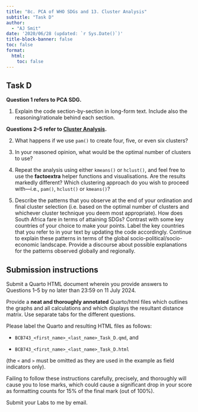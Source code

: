 ```yaml
---
title: "8c. PCA of WHO SDGs and 13. Cluster Analysis"
subtitle: "Task D"
author: 
  - "AJ Smit"
date: '2020/06/28 (updated: `r Sys.Date()`)'
title-block-banner: false
toc: false
format:
  html:
    toc: false
---
```


## Task D

**Question 1 refers to PCA SDG.**

1. Explain the code section-by-section in long-form text. Include also the reasoning/rationale behind each section.

**Questions 2--5 refer to [Cluster Analysis](../cluster_analysis.qmd).**

2. What happens if we use `pam()` to create four, five, or even six clusters?

3. In your reasoned opinion, what would be the optimal number of clusters to use?

4. Repeat the analysis using either `kmeans()` or `hclust()`, and feel free to use the **factoextra** helper functions and visualisations. Are the results markedly different? Which clustering approach do you wish to proceed with---i.e., `pam()`, `hclust()` or `kmeans()`?

5. Describe the patterns that you observe at the end of your ordination and final cluster selection (i.e. based on the optimal number of clusters and whichever cluster technique you deem most appropriate). How does South Africa fare in terms of attaining SDGs? Contrast with some key countries of your choice to make your points. Label the key countries that you refer to in your text by updating the code accordingly. Continue to explain these patterns in terms of the global socio-political/socio-economic landscape. Provide a discourse about possible explanations for the patterns observed globally and regionally.

::: callout-important
## Submission instructions

Submit a Quarto HTML document wherein you provide answers to Questions 1--5 by no later than 23:59 on 11 July 2024.

Provide a **neat and thoroughly annotated** Quarto/html files which outlines the graphs and all calculations and which displays the resultant distance matrix. Use separate tabs for the different questions.

Please label the Quarto and resulting HTML files as follows:

-   `BCB743_<first_name>_<last_name>_Task_D.qmd`, and

-   `BCB743_<first_name>_<last_name>_Task_D.html`

(the `<` and `>` must be omitted as they are used in the example as field indicators only).

Failing to follow these instructions carefully, precisely, and thoroughly will cause you to lose marks, which could cause a significant drop in your score as formatting counts for 15% of the final mark (out of 100%).

Submit your Labs to me by email.
:::
